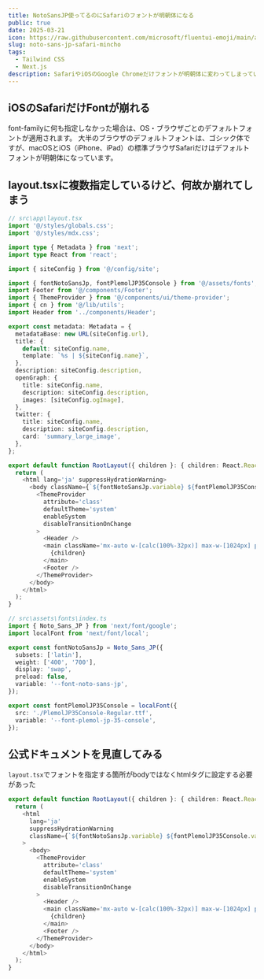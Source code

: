 ```yaml
---
title: NotoSansJP使ってるのにSafariのフォントが明朝体になる
public: true
date: 2025-03-21
icon: https://raw.githubusercontent.com/microsoft/fluentui-emoji/main/assets/Pencil/Flat/pencil_flat.svg
slug: noto-sans-jp-safari-mincho
tags: 
  - Tailwind CSS
  - Next.js
description: SafariやiOSのGoogle Chromeだけフォントが明朝体に変わってしまっている件。
---
```



## iOSのSafariだけFontが崩れる

font-familyに何も指定しなかった場合は、OS・ブラウザごとのデフォルトフォントが適用されます。
大半のブラウザのデフォルトフォントは、ゴシック体ですが、macOSとiOS（iPhone、iPad）の標準ブラウザSafariだけはデフォルトフォントが明朝体になっています。

<LinkPreview url="https://qiita.com/ksk1015/items/9d2028454ee144c64c60" />


## layout.tsxに複数指定しているけど、何故か崩れてしまう



```typescript title="layout.tsx"
// src\app\layout.tsx
import '@/styles/globals.css';
import '@/styles/mdx.css';

import type { Metadata } from 'next';
import type React from 'react';

import { siteConfig } from '@/config/site';

import { fontNotoSansJp, fontPlemolJP35Console } from '@/assets/fonts';
import Footer from '@/components/Footer';
import { ThemeProvider } from '@/components/ui/theme-provider';
import { cn } from '@/lib/utils';
import Header from '../components/Header';

export const metadata: Metadata = {
  metadataBase: new URL(siteConfig.url),
  title: {
    default: siteConfig.name,
    template: `%s | ${siteConfig.name}`,
  },
  description: siteConfig.description,
  openGraph: {
    title: siteConfig.name,
    description: siteConfig.description,
    images: [siteConfig.ogImage],
  },
  twitter: {
    title: siteConfig.name,
    description: siteConfig.description,
    card: 'summary_large_image',
  },
};

export default function RootLayout({ children }: { children: React.ReactNode }) {
  return (
    <html lang='ja' suppressHydrationWarning>
      <body className={`${fontNotoSansJp.variable} ${fontPlemolJP35Console.variable}`}>
        <ThemeProvider
          attribute='class'
          defaultTheme='system'
          enableSystem
          disableTransitionOnChange
        >
          <Header />
          <main className='mx-auto w-[calc(100%-32px)] max-w-[1024px] py-4 md:w-[calc(100%-100px)] md:py-8'>
            {children}
          </main>
          <Footer />
        </ThemeProvider>
      </body>
    </html>
  );
}
```




```typescript title="index.ts"
// src\assets\fonts\index.ts
import { Noto_Sans_JP } from 'next/font/google';
import localFont from 'next/font/local';

export const fontNotoSansJp = Noto_Sans_JP({
  subsets: ['latin'],
  weight: ['400', '700'],
  display: 'swap',
  preload: false,
  variable: '--font-noto-sans-jp',
});

export const fontPlemolJP35Console = localFont({
  src: './PlemolJP35Console-Regular.ttf',
  variable: '--font-plemol-jp-35-console',
});
```



## 公式ドキュメントを見直してみる

`layout.tsx`でフォントを指定する箇所がbodyではなくhtmlタグに設定する必要があった

<LinkPreview url="https://nextjs.org/docs/app/building-your-application/optimizing/fonts#with-tailwind-css" />



```typescript title="layout.tsx"
export default function RootLayout({ children }: { children: React.ReactNode }) {
  return (
    <html
      lang='ja'
      suppressHydrationWarning
      className={`${fontNotoSansJp.variable} ${fontPlemolJP35Console.variable}`}
    >
      <body>
        <ThemeProvider
          attribute='class'
          defaultTheme='system'
          enableSystem
          disableTransitionOnChange
        >
          <Header />
          <main className='mx-auto w-[calc(100%-32px)] max-w-[1024px] py-4 md:w-[calc(100%-100px)] md:py-8'>
            {children}
          </main>
          <Footer />
        </ThemeProvider>
      </body>
    </html>
  );
}
```
